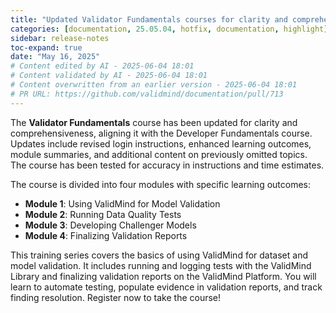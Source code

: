 ```yaml
---
title: "Updated Validator Fundamentals courses for clarity and comprehensiveness (#713)"
categories: [documentation, 25.05.04, hotfix, documentation, highlight]
sidebar: release-notes
toc-expand: true
date: "May 16, 2025"
# Content edited by AI - 2025-06-04 18:01
# Content validated by AI - 2025-06-04 18:01
# Content overwritten from an earlier version - 2025-06-04 18:01
# PR URL: https://github.com/validmind/documentation/pull/713
---
```


The **Validator Fundamentals** course has been updated for clarity and comprehensiveness, aligning it with the Developer Fundamentals course. Updates include revised login instructions, enhanced learning outcomes, module summaries, and additional content on previously omitted topics. The course has been tested for accuracy in instructions and time estimates.

The course is divided into four modules with specific learning outcomes:

- **Module 1**: Using ValidMind for Model Validation
- **Module 2**: Running Data Quality Tests
- **Module 3**: Developing Challenger Models
- **Module 4**: Finalizing Validation Reports

This training series covers the basics of using ValidMind for dataset and model validation. It includes running and logging tests with the ValidMind Library and finalizing validation reports on the ValidMind Platform. You will learn to automate testing, populate evidence in validation reports, and track finding resolution. Register now to take the course!